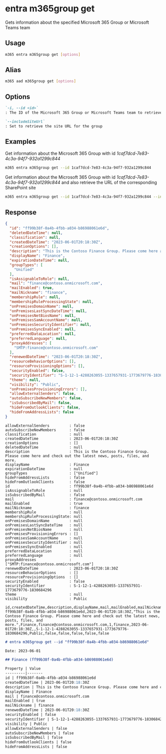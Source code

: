 
# entra m365group get

Gets information about the specified Microsoft 365 Group or Microsoft Teams team

## Usage

```sh
m365 entra m365group get [options]
```

## Alias

```sh
m365 aad m365group get [options]
```

## Options

```md definition-list
`-i, --id <id>`
: The ID of the Microsoft 365 Group or Microsoft Teams team to retrieve information for

`--includeSiteUrl`
: Set to retrieve the site URL for the group
```

<Global />

## Examples

Get information about the Microsoft 365 Group with id _1caf7dcd-7e83-4c3a-94f7-932a1299c844_

```sh
m365 entra m365group get --id 1caf7dcd-7e83-4c3a-94f7-932a1299c844
```

Get information about the Microsoft 365 Group with id _1caf7dcd-7e83-4c3a-94f7-932a1299c844_ and also retrieve the URL of the corresponding SharePoint site

```sh
m365 entra m365group get --id 1caf7dcd-7e83-4c3a-94f7-932a1299c844 --includeSiteUrl
```

## Response

<Tabs>
  <TabItem value="JSON">

  ```json
  {
    "id": "ff99b38f-0a4b-4fbb-a034-b86988061e6d",
    "deletedDateTime": null,
    "classification": null,
    "createdDateTime": "2023-06-01T20:18:30Z",
    "creationOptions": [],
    "description": "This is the Contoso Finance Group. Please come here and check out the latest news, posts, files, and more.",
    "displayName": "Finance",
    "expirationDateTime": null,
    "groupTypes": [
      "Unified"
    ],
    "isAssignableToRole": null,
    "mail": "finance@contoso.onmicrosoft.com",
    "mailEnabled": true,
    "mailNickname": "finance",
    "membershipRule": null,
    "membershipRuleProcessingState": null,
    "onPremisesDomainName": null,
    "onPremisesLastSyncDateTime": null,
    "onPremisesNetBiosName": null,
    "onPremisesSamAccountName": null,
    "onPremisesSecurityIdentifier": null,
    "onPremisesSyncEnabled": null,
    "preferredDataLocation": null,
    "preferredLanguage": null,
    "proxyAddresses": [
      "SMTP:finance@contoso.onmicrosoft.com"
    ],
    "renewedDateTime": "2023-06-01T20:18:30Z",
    "resourceBehaviorOptions": [],
    "resourceProvisioningOptions": [],
    "securityEnabled": false,
    "securityIdentifier": "S-1-12-1-4288263055-1337657931-1773679776-1830684296",
    "theme": null,
    "visibility": "Public",
    "onPremisesProvisioningErrors": [],
    "allowExternalSenders": false,
    "autoSubscribeNewMembers": false,
    "isSubscribedByMail": false,
    "hideFromOutlookClients": false,
    "hideFromAddressLists": false
  }
  ```

  </TabItem>
  <TabItem value="Text">

  ```text
  allowExternalSenders         : false
  autoSubscribeNewMembers      : false
  classification               : null
  createdDateTime              : 2023-06-01T20:18:30Z
  creationOptions              : []
  deletedDateTime              : null
  description                  : This is the Contoso Finance Group. Please come here and check out the latest news, posts, files, and more.
  displayName                  : Finance
  expirationDateTime           : null
  groupTypes                   : ["Unified"]
  hideFromAddressLists         : false
  hideFromOutlookClients       : false
  id                           : ff99b38f-0a4b-4fbb-a034-b86988061e6d
  isAssignableToRole           : null
  isSubscribedByMail           : false
  mail                         : finance@contoso.onmicrosoft.com
  mailEnabled                  : true
  mailNickname                 : finance
  membershipRule               : null
  membershipRuleProcessingState: null
  onPremisesDomainName         : null
  onPremisesLastSyncDateTime   : null
  onPremisesNetBiosName        : null
  onPremisesProvisioningErrors : []
  onPremisesSamAccountName     : null
  onPremisesSecurityIdentifier : null
  onPremisesSyncEnabled        : null
  preferredDataLocation        : null
  preferredLanguage            : null
  proxyAddresses               : ["SMTP:finance@contoso.onmicrosoft.com"]
  renewedDateTime              : 2023-06-01T20:18:30Z
  resourceBehaviorOptions      : []
  resourceProvisioningOptions  : []
  securityEnabled              : false
  securityIdentifier           : S-1-12-1-4288263055-1337657931-1773679776-1830684296
  theme                        : null
  visibility                   : Public
  ```

  </TabItem>
  <TabItem value="CSV">

  ```csv
  id,createdDateTime,description,displayName,mail,mailEnabled,mailNickname,renewedDateTime,securityEnabled,securityIdentifier,visibility,allowExternalSenders,autoSubscribeNewMembers,isSubscribedByMail,hideFromOutlookClients,hideFromAddressLists
  ff99b38f-0a4b-4fbb-a034-b86988061e6d,2023-06-01T20:18:30Z,"This is the Contoso Finance Group. Please come here and check out the latest news, posts, files, and more.",Finance,finance@contoso.onmicrosoft.com,1,finance,2023-06-01T20:18:30Z,,S-1-12-1-4288263055-1337657931-1773679776-1830684296,Public,false,false,false,false,false
  ```

  </TabItem>
  <TabItem value="Markdown">

  ```md
  # entra m365group get --id "ff99b38f-0a4b-4fbb-a034-b86988061e6d"

  Date: 2023-06-01

  ## Finance (ff99b38f-0a4b-4fbb-a034-b86988061e6d)

  Property | Value
  ---------|-------
  id | ff99b38f-0a4b-4fbb-a034-b86988061e6d
  createdDateTime | 2023-06-01T20:18:30Z
  description | This is the Contoso Finance Group. Please come here and check out the latest news, posts, files, and more.
  displayName | Finance
  mail | finance@contoso.onmicrosoft.com
  mailEnabled | true
  mailNickname | finance
  renewedDateTime | 2023-06-01T20:18:30Z
  securityEnabled | false
  securityIdentifier | S-1-12-1-4288263055-1337657931-1773679776-1830684296
  visibility | Public
  allowExternalSenders | false
  autoSubscribeNewMembers | false
  isSubscribedByMail | false
  hideFromOutlookClients | false
  hideFromAddressLists | false
  ```

  </TabItem>
</Tabs>
